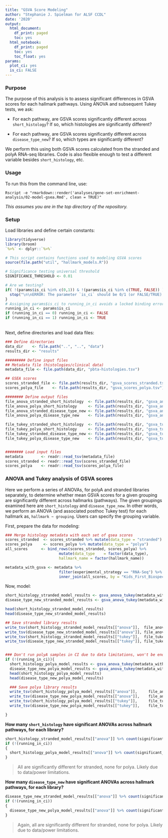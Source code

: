 ```yaml
---
title: "GSVA Score Modeling"
author: "Stephanie J. Spielman for ALSF CCDL"
date: '2020'
output:
  html_document:
    df_print: paged
    toc: yes
  html_notebook:
    df_print: paged
    toc: yes
    toc_float: yes
params:
  plot_ci: yes
  is_ci: FALSE
---
```


### Purpose

The purpose of this analysis is to assess significant differences in GSVA scores for each hallmark pathways. Using ANOVA and subsequent Tukey tests, we ask:

+ For each pathway, are GSVA scores significantly different across `short_histology`? If so, which histologies are significantly different?

+ For each pathway, are GSVA scores significantly different across `disease_type_new`? If so, which types are significantly different?

We perform this using both GSVA scores calculated from the stranded and polyA RNA-seq libraries. Code is also flexible enough to test a different variable besides `short_histology`, etc.

### Usage

To run this from the command line, use:
```
Rscript -e "rmarkdown::render('analyses/gene-set-enrichment-analysis/02-model-gsea.Rmd', clean = TRUE)" 
```
_This assumes you are in the top directory of the repository._

### Setup

Load libraries and define certain constants:

```r
library(tidyverse)
library(broom)
`%>%` <- dplyr::`%>%`

# This script contains functions used to modeling GSVA scores
source(file.path("util", "hallmark_models.R"))

# Significance testing universal threshold
SIGNIFICANCE_THRESHOLD <- 0.01

# Are we testing?
if( !(params$is_ci %in% c(0,1)) & !(params$is_ci %in% c(TRUE, FALSE)) ){
  stop("\n\nERROR: The parameter `is_ci` should be 0/1 (or FALSE/TRUE).")
}
# Assigning params$is_ci to running_in_ci avoids a locked binding error
running_in_ci <- params$is_ci
if (running_in_ci == 0) running_in_ci <- FALSE
if (running_in_ci == 1) running_in_ci <- TRUE
```


<br>
Next, define directories and load data files:
```r
### Define directories
data_dir    <- file.path("..", "..", "data") 
results_dir <- "results"

######### Define input files
## Metadata file (histologies/clinical data)
metadata_file <- file.path(data_dir, "pbta-histologies.tsv")

## GSEA scores
scores_stranded_file <- file.path(results_dir, "gsva_scores_stranded.tsv")
scores_polya_file    <- file.path(results_dir, "gsva_scores_polya.tsv")

######## Define output files
file_anova_stranded_short_histology  <- file.path(results_dir, "gsva_anova_stranded_short_histology.tsv")
file_anova_polya_short_histology     <- file.path(results_dir, "gsva_anova_polya_short_histology.tsv")
file_anova_stranded_disease_type_new <- file.path(results_dir, "gsva_anova_stranded_disease_type_new.tsv")
file_anova_polya_disease_type_new    <- file.path(results_dir, "gsva_anova_polya_disease_type_new.tsv")

file_tukey_stranded_short_histology  <- file.path(results_dir, "gsva_tukey_stranded_short_histology.tsv")
file_tukey_polya_short_histology     <- file.path(results_dir, "gsva_tukey_polya_short_histology.tsv")
file_tukey_stranded_disease_type_new <- file.path(results_dir, "gsva_tukey_stranded_disease_type_new.tsv")
file_tukey_polya_disease_type_new    <- file.path(results_dir, "gsva_tukey_polya_disease_type_new.tsv")


######## Load input files
metadata        <- readr::read_tsv(metadata_file)
scores_stranded <- readr::read_tsv(scores_stranded_file)
scores_polya    <- readr::read_tsv(scores_polya_file)
```



### ANOVA and Tukey analysis of GSVA scores

Here we perform a series of ANOVAs, for polyA and stranded libraries separately, to determine whether mean GSVA scores for a given grouping are significantly different across hallmarks (pathways). The given groupings examined here are `short_histology` and `disease_type_new`. 
In other words, we perform an ANOVA (and associated posthoc Tukey test) for each hallmark as, `hallmark ~ grouping`. Users can specify the grouping variable.

First, prepare the data for modeling:

```r

### Merge histology metadata with each set of gsea scores
scores_stranded  <- scores_stranded %>% mutate(data_type = "stranded")
scores_polya     <- scores_polya %>% mutate(data_type = "polya")
all_scores      <- bind_rows(scores_stranded, scores_polya) %>%
                        mutate(data_type    = factor(data_type),
                        hallmark_name = factor(hallmark_name))

metadata_with_gsva <- metadata %>%
                        filter(experimental_strategy == "RNA-Seq") %>%
                        inner_join(all_scores, by = "Kids_First_Biospecimen_ID" )
```


Now, model:

```r
short_histology_stranded_model_results <- gsva_anova_tukey(metadata_with_gsva, short_histology, "stranded", SIGNIFICANCE_THRESHOLD) 
disease_type_new_stranded_model_results <- gsva_anova_tukey(metadata_with_gsva, disease_type_new, "stranded", SIGNIFICANCE_THRESHOLD) 

head(short_histology_stranded_model_results)
head(disease_type_new_stranded_model_results)

## Save stranded library results
write_tsv(short_histology_stranded_model_results[["anova"]],  file_anova_stranded_short_histology)
write_tsv(disease_type_new_stranded_model_results[["anova"]], file_anova_stranded_disease_type_new)
write_tsv(short_histology_stranded_model_results[["tukey"]],  file_tukey_stranded_short_histology)
write_tsv(disease_type_new_stranded_model_results[["tukey"]], file_tukey_stranded_disease_type_new)


### Don't run polyA samples in CI due to data limitations, won't be enough levels for ANOVA
if (!(running_in_ci)){
  short_histology_polya_model_results <- gsva_anova_tukey(metadata_with_gsva, short_histology, "polya", SIGNIFICANCE_THRESHOLD)
  disease_type_new_polya_model_results <- gsva_anova_tukey(metadata_with_gsva, disease_type_new, "polya", SIGNIFICANCE_THRESHOLD)
  head(short_histology_polya_model_results)
  head(disease_type_new_polya_model_results)

  ### Save polya library results
  write_tsv(short_histology_polya_model_results[["anova"]],     file_anova_polya_short_histology)
  write_tsv(disease_type_new_polya_model_results[["anova"]],    file_anova_polya_disease_type_new)
  write_tsv(short_histology_polya_model_results[["tukey"]],     file_tukey_polya_short_histology)
  write_tsv(disease_type_new_polya_model_results[["tukey"]],    file_tukey_polya_disease_type_new)

}
```

**How many `short_histology` have significant ANOVAs across hallmark pathways, for each library?**
```r
short_histology_stranded_model_results[["anova"]] %>% count(significant_anova)
if (!(running_in_ci))
{
  short_histology_polya_model_results[["anova"]] %>% count(significant_anova)
}
```

> All are significantly different for stranded, none for polya. Likely due to data/power limitations.

**How many `disease_type_new` have significant ANOVAs across hallmark pathways, for each library?**
```r
disease_type_new_stranded_model_results[["anova"]] %>% count(significant_anova)
if (!(running_in_ci))
{
  disease_type_new_polya_model_results[["anova"]] %>% count(significant_anova)
}
```

> Again, all are significantly different for stranded, none for polya. Likely due to data/power limitations.
